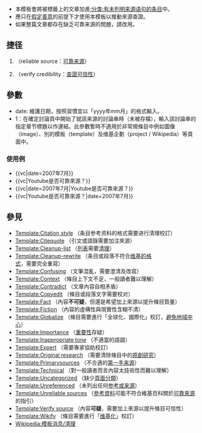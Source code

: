 <includeonly><!-- 在這裡加入模板的保護標識 --></includeonly><noinclude>{{template doc page viewed directly}}</noinclude>
<!-- 在本行下編輯模板說明 -->
{{style}}
* 本模板會將被標籤上的文章加進[[:分类:有未列明来源语句的条目]]中。
* 應只在[[Wikipedia:假定善意|假定善意]]的前提下才使用本模板以推動來源查證。
* 如果整篇文章都存在缺乏可靠来源的問題，請改用{{tl|Refimprove}}。

==捷径==
#{{Tl|rs}}（reliable source：[[Wikipedia:可靠来源|可靠来源]]）
#{{Tl|vc}}（verify credibility：[[Wikipedia:可供查證|查證可信性]]）

==參數==
* date: 維護日期，按照習慣宜以「yyyy年mm月」的格式輸入。
* 1：在確定討論頁中開始了就該来源的討論串時（未被存檔），輸入該討論串的指定章节標題以作連結。此參數暫時不適用於非常規條目中例如圖像（image）、別的模板（template）及维基企劃（project / Wikipedia）等頁面中。

===使用例===
* <nowiki>{{vc|date=2007年7月}}</nowiki>
* <nowiki>{{vc|Youtube是否可靠來源？}}</nowiki>
* <nowiki>{{vc|date=2007年7月|Youtube是否可靠來源？}}</nowiki>
* <nowiki>{{vc|Youtube是否可靠來源？|date=2007年7月}}</nowiki>

==參見==
* [[Template:Citation style]] （条目参考资料的格式需要进行清理校訂）
* [[Template:Citequote]] （引文或語錄需要加注來源）
* [[Template:Cleanup-list]] （[[Wikipedia:列表|列表]]需要[[Wikipedia:清理|清理]]）
* [[Template:Cleanup-rewrite]] （条目或段落不符合[[Wikipedia:格式手冊|维基的格式]]，需要完全重寫）
* [[Template:Confusing]] （文筆混亂，需要澄清及改寫）
* [[Template:Context]] （條目上下文不足，一般讀者難以理解）
* [[Template:Contradict]] （文章內容自相矛盾）
* [[Template:Copyedit]] （條目或段落文字需要校对）
* [[Template:Fact]] （內容'''不可疑'''，但還是希望加上來源以提升條目質量）
* [[Template:Fiction]] （內容的虛構性與現實性含糊不清）
* [[Template:Globalize]] （條目需要進行「全球化、國際化」校訂，[[Wikipedia:避免地域中心|避免地域中心]]）
* [[Template:Importance]] （[[Wikipedia:重要度|重要性]]存疑）
* [[Template:Inappropriate tone]] （不適當的語調）
* [[Template:Expert]] （需要專家協助校訂）
* [[Template:Original research]] （需要清除條目中的[[WP:NOR|原創研究]]）
* [[Template:Primarysources]] （不合適的[[Wikipedia:可供查證|第一手来源]]）
* [[Template:Technical]] （對一般讀者而言內容太技術性而難以理解）
* [[Template:Uncategorized]] （缺少[[Wikipedia:頁面分類|頁面分類]]）
* [[Template:Unreferenced]] （未列出任何[[Wikipedia:列明来源|参考或来源]]）
* [[Template:Unreliable sources]] （[[Wikipedia:引用來源|參考資料]]可能不符合維基百科關於[[Wikipedia:可靠來源|可靠來源]]的指引）
* [[Template:Verify source]] （內容'''可疑'''，需要加上來源以提升條目可信性）
* [[Template:Wikify]] （條目需要進行「[[Wikipedia:维基化|维基化]]」校訂）
* [[Wikipedia:模板消息/清理]]
{{内联标签}}
<includeonly>
<!-- 本行下加入模板的分類 -->
[[Category:内联模板|{{PAGENAME}}]]
[[Category:引用與查證維護模板|{{PAGENAME}}]]
</includeonly>